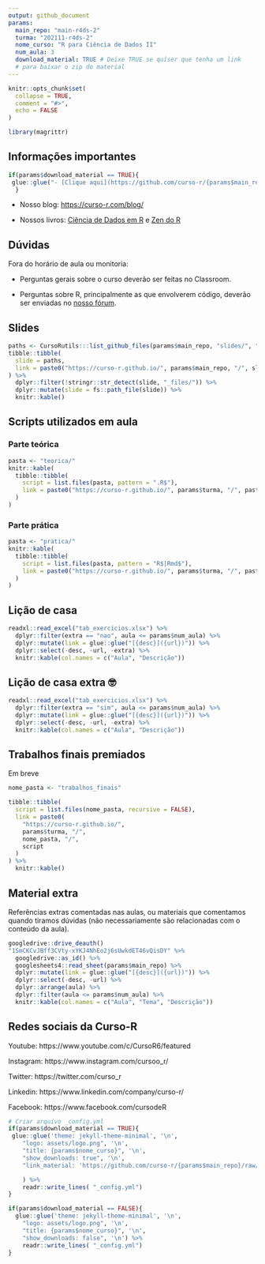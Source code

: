 ```yaml
---
output: github_document
params:
  main_repo: "main-r4ds-2"
  turma: "202111-r4ds-2"
  nome_curso: "R para Ciência de Dados II"
  num_aula: 3
  download_material: TRUE # Deixe TRUE se quiser que tenha um link
  # para baixar o zip do material
---
```


<!-- README.md is generated from README.Rmd. Please edit that file -->

```r
knitr::opts_chunk$set(
  collapse = TRUE,
  comment = "#>",
  echo = FALSE
)

library(magrittr)
```

## Informações importantes

```r
if(params$download_material == TRUE){
 glue::glue("- [Clique aqui](https://github.com/curso-r/{params$main_repo}/raw/master/material_do_curso.zip) para baixar o material do curso.")
  }
```

- Nosso blog: [https://curso-r.com/blog/](https://curso-r.com/blog/)

- Nossos livros: [Ciência de Dados em R](https://livro.curso-r.com/) e [Zen do R](https://curso-r.github.io/zen-do-r/)

## Dúvidas

Fora do horário de aula ou monitoria:

- Perguntas gerais sobre o curso deverão ser feitas no Classroom.

- Perguntas sobre R, principalmente as que envolverem código, deverão ser enviadas no [nosso fórum](https://discourse.curso-r.com/).


## Slides

```r
paths <- CursoRutils:::list_github_files(params$main_repo, "slides/", "[0-9]-.*html$")
tibble::tibble(
  slide = paths,
  link = paste0("https://curso-r.github.io/", params$main_repo, "/", slide)
) %>%
  dplyr::filter(!stringr::str_detect(slide, "_files/")) %>%
  dplyr::mutate(slide = fs::path_file(slide)) %>% 
  knitr::kable()
```


## Scripts utilizados em aula

### Parte teórica

```r
pasta <- "teorica/"
knitr::kable(
  tibble::tibble(
    script = list.files(pasta, pattern = ".R$"),
    link = paste0("https://curso-r.github.io/", params$turma, "/", pasta, script)
  )
)
```


### Parte prática

```r
pasta <- "pratica/"
knitr::kable(
  tibble::tibble(
    script = list.files(pasta, pattern = "R$|Rmd$"),
    link = paste0("https://curso-r.github.io/", params$turma, "/", pasta, script)
  )
)
```



## Lição de casa

```r
readxl::read_excel("tab_exercicios.xlsx") %>%
  dplyr::filter(extra == "nao", aula <= params$num_aula) %>%
  dplyr::mutate(link = glue::glue("[{desc}]({url})")) %>%
  dplyr::select(-desc, -url, -extra) %>%
  knitr::kable(col.names = c("Aula", "Descrição"))
```

## Lição de casa extra &#x1f913;

```r
readxl::read_excel("tab_exercicios.xlsx") %>%
  dplyr::filter(extra == "sim", aula <= params$num_aula) %>%
  dplyr::mutate(link = glue::glue("[{desc}]({url})")) %>%
  dplyr::select(-desc, -url, -extra) %>%
  knitr::kable(col.names = c("Aula", "Descrição"))
```


## Trabalhos finais premiados

Em breve

```r
nome_pasta <- "trabalhos_finais"

tibble::tibble(
  script = list.files(nome_pasta, recursive = FALSE),
  link = paste0(
    "https://curso-r.github.io/",
    params$turma, "/",
    nome_pasta, "/",
    script
  )
) %>%
  knitr::kable()
```



## Material extra

Referências extras comentadas nas aulas, ou materiais que comentamos quando tiramos dúvidas (não necessariamente são relacionadas com o conteúdo da aula).

```r
googledrive::drive_deauth()
"1SmCKCvJBff3CVty-xYKJ4NhEo2j6sUwkdET46vQisDY" %>%
  googledrive::as_id() %>%
  googlesheets4::read_sheet(params$main_repo) %>%
  dplyr::mutate(link = glue::glue("[{desc}]({url})")) %>%
  dplyr::select(-desc, -url) %>%
  dplyr::arrange(aula) %>%
  dplyr::filter(aula <= params$num_aula) %>%
  knitr::kable(col.names = c("Aula", "Tema", "Descrição"))

```

## Redes sociais da Curso-R


Youtube: https://www.youtube.com/c/CursoR6/featured

Instagram: https://www.instagram.com/cursoo_r/

Twitter: https://twitter.com/curso_r

Linkedin: https://www.linkedin.com/company/curso-r/

Facebook: https://www.facebook.com/cursodeR



```r
# Criar arquivo _config.yml
if(params$download_material == TRUE){
 glue::glue('theme: jekyll-theme-minimal', '\n',
    "logo: assets/logo.png", '\n',
    "title: {params$nome_curso}", '\n',
    "show_downloads: true", '\n',
    "link_material: 'https://github.com/curso-r/{params$main_repo}/raw/master/material_do_curso.zip'", '\n'

    ) %>%
    readr::write_lines( "_config.yml")
}

if(params$download_material == FALSE){
  glue::glue('theme: jekyll-theme-minimal', '\n',
    "logo: assets/logo.png", '\n',
    "title: {params$nome_curso}", '\n',
    "show_downloads: false", '\n') %>%
    readr::write_lines( "_config.yml")
}
```
